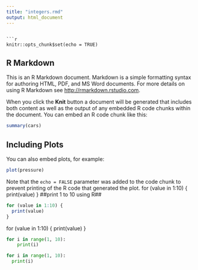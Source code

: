 ```yaml
---
title: "integers.rmd"
output: html_document
---
```

```

```r
knitr::opts_chunk$set(echo = TRUE)
```

## R Markdown

This is an R Markdown document. Markdown is a simple formatting syntax for authoring HTML, PDF, and MS Word documents. For more details on using R Markdown see <http://rmarkdown.rstudio.com>.

When you click the **Knit** button a document will be generated that includes both content as well as the output of any embedded R code chunks within the document. You can embed an R code chunk like this:

```r
summary(cars)
```

## Including Plots

You can also embed plots, for example:

```r
plot(pressure)
```

Note that the `echo = FALSE` parameter was added to the code chunk to prevent printing of the R code that generated the plot.
for (value in 1:10) {
  print(value)
}
##print 1 to 10 using R##
```r
for (value in 1:10) {
  print(value)
}
```
for (value in 1:10) {
  print(value)
}

```python
for i in range(1, 10):
    print(i)
```
```python
for i in range(1, 10):
  print(i)
```

